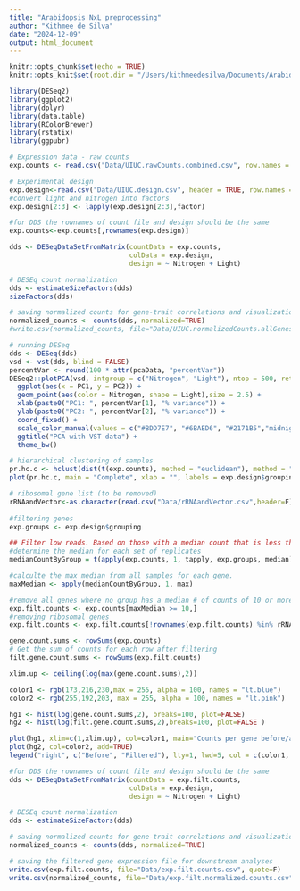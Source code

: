 ```yaml
---
title: "Arabidopsis NxL preprocessing"
author: "Kithmee de Silva"
date: "2024-12-09"
output: html_document
---
```


```r
knitr::opts_chunk$set(echo = TRUE)
knitr::opts_knit$set(root.dir = "/Users/kithmeedesilva/Documents/Arabidopsis_NxLight/")

library(DESeq2)
library(ggplot2)
library(dplyr)
library(data.table)
library(RColorBrewer)
library(rstatix)
library(ggpubr)

```

```r
# Expression data - raw counts
exp.counts <- read.csv("Data/UIUC.rawCounts.combined.csv", row.names = 1, header = TRUE)

# Experimental design
exp.design<-read.csv("Data/UIUC.design.csv", header = TRUE, row.names = 1)
#convert light and nitrogen into factors
exp.design[2:3] <- lapply(exp.design[2:3],factor)

#for DDS the rownames of count file and design should be the same
exp.counts<-exp.counts[,rownames(exp.design)]

dds <- DESeqDataSetFromMatrix(countData = exp.counts,
                              colData = exp.design,
                              design = ~ Nitrogen + Light)

# DESEq count normalization
dds <- estimateSizeFactors(dds)
sizeFactors(dds)

# saving normalized counts for gene-trait correlations and visualizations
normalized_counts <- counts(dds, normalized=TRUE)
#write.csv(normalized_counts, file="Data/UIUC.normalizedCounts.allGenes.csv", quote=F)

```


```r
# running DESeq
dds <- DESeq(dds)
vsd <- vst(dds, blind = FALSE)
percentVar <- round(100 * attr(pcaData, "percentVar"))
DESeq2::plotPCA(vsd, intgroup = c("Nitrogen", "Light"), ntop = 500, returnData = T) %>%
  ggplot(aes(x = PC1, y = PC2)) +
  geom_point(aes(color = Nitrogen, shape = Light),size = 2.5) +
  xlab(paste0("PC1: ", percentVar[1], "% variance")) +
  ylab(paste0("PC2: ", percentVar[2], "% variance")) +
  coord_fixed() +
  scale_color_manual(values = c("#BDD7E7", "#6BAED6", "#2171B5","midnightblue")) +
  ggtitle("PCA with VST data") +
  theme_bw()

# hierarchical clustering of samples
pr.hc.c <- hclust(dist(t(exp.counts), method = "euclidean"), method = "complete")
plot(pr.hc.c, main = "Complete", xlab = "", labels = exp.design$grouping)


```

```r
# ribosomal gene list (to be removed)
rRNAandVector<-as.character(read.csv("Data/rRNAandVector.csv",header=F)$V1)
  
#filtering genes
exp.groups <- exp.design$grouping

## Filter low reads. Based on those with a median count that is less than 10 across all groups. 
#determine the median for each set of replicates
medianCountByGroup = t(apply(exp.counts, 1, tapply, exp.groups, median))

#calculte the max median from all samples for each gene.
maxMedian <- apply(medianCountByGroup, 1, max)

#remove all genes where no group has a median # of counts of 10 or more
exp.filt.counts <- exp.counts[maxMedian >= 10,]
#removing ribosomal genes
exp.filt.counts <- exp.filt.counts[!rownames(exp.filt.counts) %in% rRNAandVector,]

gene.count.sums <- rowSums(exp.counts)
# Get the sum of counts for each row after filtering
filt.gene.count.sums <- rowSums(exp.filt.counts)

xlim.up <- ceiling(log(max(gene.count.sums),2))

color1 <- rgb(173,216,230,max = 255, alpha = 100, names = "lt.blue")
color2 <- rgb(255,192,203, max = 255, alpha = 100, names = "lt.pink")

hg1 <- hist(log(gene.count.sums,2), breaks=100, plot=FALSE)
hg2 <- hist(log(filt.gene.count.sums,2),breaks=100, plot=FALSE )

plot(hg1, xlim=c(1,xlim.up), col=color1, main="Counts per gene before/after filtering", xlab="Log2 per Gene Count Sum")
plot(hg2, col=color2, add=TRUE)
legend("right", c("Before", "Filtered"), lty=1, lwd=5, col = c(color1, color2), bty="n")

```


```r
#for DDS the rownames of count file and design should be the same
dds <- DESeqDataSetFromMatrix(countData = exp.filt.counts,
                              colData = exp.design,
                              design = ~ Nitrogen + Light)

# DESEq count normalization
dds <- estimateSizeFactors(dds)

# saving normalized counts for gene-trait correlations and visualizations
normalized_counts <- counts(dds, normalized=TRUE)

# saving the filtered gene expression file for downstream analyses
write.csv(exp.filt.counts, file="Data/exp.filt.counts.csv", quote=F)
write.csv(normalized_counts, file="Data/exp.filt.normalized.counts.csv", quote=F)
```




